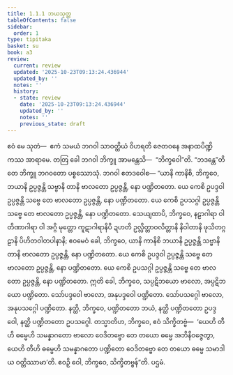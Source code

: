 ```yaml
---
title: 1.1.1 ဘယသုတ္တ
tableOfContents: false
sidebar:
  order: 1
type: tipitaka
basket: su
book: a3
review:
  current: review
  updated: '2025-10-23T09:13:24.436944'
  updated_by: ''
  notes: ''
  history:
  - state: review
    date: '2025-10-23T09:13:24.436944'
    updated_by: ''
    notes: ''
    previous_state: draft
---
```



<ReviewStatus review={frontmatter.review} showDetails={true} />

<HypothesisAnnotation frontmatter={frontmatter} />

<DynamicBreadcrumb />

<Division number="1" book="a3" e="ch" v="15" p="99">

<Paragraph number="2" book="a3">
ဧဝံ မေ သုတံ—  ဧကံ သမယံ ဘဂဝါ သာဝတ္ထိယံ ဝိဟရတိ ဇေတဝနေ အနာထပိဏ္ဍိကဿ အာရာမေ. တတြ ခေါ ဘဂဝါ ဘိက္ခူ အာမန္တေသိ—  “ဘိက္ခဝေါ”တိ. “ဘဒန္တေ”တိ တေ ဘိက္ခူ ဘဂဝတော ပစ္စဿောသုံ. ဘဂဝါ ဧတဒဝေါစ—
</Paragraph>

<Paragraph number="3" book="a3">
“ယာနိ ကာနိစိ, ဘိက္ခဝေ, ဘယာနိ ဥပ္ပဇ္ဇန္တိ သဗ္ဗာနိ တာနိ ဗာလတော ဥပ္ပဇ္ဇန္တိ, နော ပဏ္ဍိတတော. ယေ ကေစိ ဥပဒ္ဒဝါ ဥပ္ပဇ္ဇန္တိ သဗ္ဗေ တေ ဗာလတော ဥပ္ပဇ္ဇန္တိ, နော ပဏ္ဍိတတော. ယေ ကေစိ ဥပသဂ္ဂါ ဥပ္ပဇ္ဇန္တိ သဗ္ဗေ တေ ဗာလတော ဥပ္ပဇ္ဇန္တိ, နော ပဏ္ဍိတတော. သေယျထာပိ, ဘိက္ခဝေ, နဠာဂါရာ ဝါ တိဏာဂါရာ ဝါ အဂ္ဂိ မုတ္တော ကူဋာဂါရာနိပိ ဍဟတိ ဥလ္လိတ္တာဝလိတ္တာနိ နိဝါတာနိ ဖုသိတဂ္ဂဠာနိ ပိဟိတဝါတပါနာနိ; ဧဝမေဝံ ခေါ, ဘိက္ခဝေ, ယာနိ ကာနိစိ ဘယာနိ ဥပ္ပဇ္ဇန္တိ သဗ္ဗာနိ တာနိ ဗာလတော ဥပ္ပဇ္ဇန္တိ, နော ပဏ္ဍိတတော. ယေ ကေစိ ဥပဒ္ဒဝါ ဥပ္ပဇ္ဇန္တိ သဗ္ဗေ တေ ဗာလတော ဥပ္ပဇ္ဇန္တိ, နော ပဏ္ဍိတတော. ယေ ကေစိ ဥပသဂ္ဂါ ဥပ္ပဇ္ဇန္တိ သဗ္ဗေ တေ ဗာလတော ဥပ္ပဇ္ဇန္တိ, နော ပဏ္ဍိတတော.
</Paragraph>

<Paragraph number="4" book="a3">
ဣတိ ခေါ, ဘိက္ခဝေ, သပ္ပဋိဘယော ဗာလော, အပ္ပဋိဘယော ပဏ္ဍိတော. သော်ပဒ္ဒဝေါ ဗာလော, အနုပဒ္ဒဝေါ ပဏ္ဍိတော. သော်ပသဂ္ဂေါ ဗာလော, အနုပသဂ္ဂေါ ပဏ္ဍိတော. နတ္ထိ, ဘိက္ခဝေ, ပဏ္ဍိတတော ဘယံ, နတ္ထိ ပဏ္ဍိတတော ဥပဒ္ဒဝေါ, နတ္ထိ ပဏ္ဍိတတော ဥပသဂ္ဂေါ.
</Paragraph>

<Paragraph number="5" book="a3">
တသ္မာတိဟ, ဘိက္ခဝေ, ဧဝံ သိက္ခိတဗ္ဗံ—  ‘ယေဟိ တီဟိ ဓမ္မေဟိ သမန္နာဂတော ဗာလော ဝေဒိတဗ္ဗော တေ တယော ဓမ္မေ အဘိနိဝဇ္ဇေတွာ, ယေဟိ တီဟိ ဓမ္မေဟိ သမန္နာဂတော ပဏ္ဍိတော ဝေဒိတဗ္ဗော တေ တယော ဓမ္မေ သမာဒါယ ဝတ္တိဿာမာ’တိ. ဧဝဉှိ ဝေါ, ဘိက္ခဝေ, သိက္ခိတဗ္ဗန်”တိ.

</Paragraph>
</Division>

<Paragraph number="6" type="center" book="a3">
ပဌမံ.
</Paragraph>